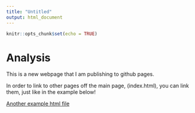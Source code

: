 ```yaml
---
title: "Untitled"
output: html_document
---
```


```r
knitr::opts_chunk$set(echo = TRUE)
```

# Analysis

This is a new webpage that I am publishing to github pages.

In order to link to other pages off the main page, (index.html), you can link them, just like in the example below!

[Another example html file](rmarkdown_lesson.html)